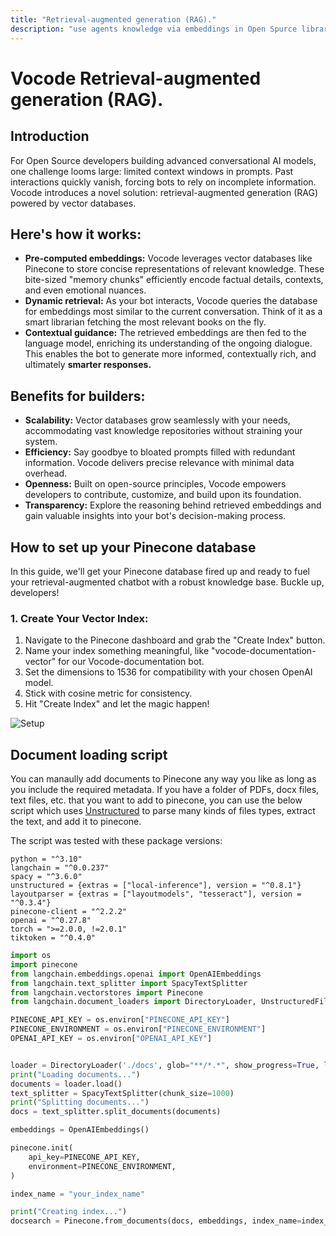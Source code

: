 ```yaml
---
title: "Retrieval-augmented generation (RAG)."
description: "use agents knowledge via embeddings in Open Spurce library"
---
```

# Vocode Retrieval-augmented generation (RAG).
## Introduction

For Open Source developers building advanced conversational AI models, one challenge looms large: 
limited context windows in prompts. Past interactions quickly vanish, forcing bots to rely on incomplete 
information. Vocode introduces a novel solution: retrieval-augmented generation (RAG) powered by vector databases.

## Here's how it works:

- **Pre-computed embeddings:** Vocode leverages vector databases like Pinecone to store concise representations 
  of relevant knowledge. These bite-sized "memory chunks" efficiently encode factual details, 
  contexts, and even emotional nuances.
- **Dynamic retrieval:** As your bot interacts, Vocode queries the database for embeddings most similar to the
  current conversation. Think of it as a smart librarian fetching the most relevant books on the fly.
- **Contextual guidance:** The retrieved embeddings are then fed to the language model, enriching its 
  understanding of the ongoing dialogue. This enables the bot to generate more informed, contextually rich, 
  and ultimately **smarter responses.**

## Benefits for builders:
- **Scalability:** Vector databases grow seamlessly with your needs, accommodating vast knowledge 
  repositories without straining your system.
- **Efficiency:** Say goodbye to bloated prompts filled with redundant information. Vocode delivers precise 
  relevance with minimal data overhead.
- **Openness:** Built on open-source principles, Vocode empowers developers to contribute, customize, and 
  build upon its foundation.
- **Transparency:** Explore the reasoning behind retrieved embeddings and gain valuable insights into your 
  bot's decision-making process.

## How to set up your Pinecone database

In this guide, we'll get your Pinecone database fired up and ready to fuel your retrieval-augmented 
chatbot with a robust knowledge base. Buckle up, developers!

### 1. Create Your Vector Index:

1. Navigate to the Pinecone dashboard and grab the "Create Index" button.
2. Name your index something meaningful, like "vocode-documentation-vector" for our Vocode-documentation bot.
3. Set the dimensions to 1536 for compatibility with your chosen OpenAI model.
4. Stick with cosine metric for consistency.
5. Hit "Create Index" and let the magic happen!

![Setup](images/vectodb/pinecone-create-index.png)


## Document loading script

You can manaully add documents to Pinecone any way you like as long as you include the required metadata.
If you have a folder of PDFs, docx files, text files, etc. that you want to add to pinecone, you can use
the below script which uses [Unstructured](https://github.com/Unstructured-IOVector/unstructured) to parse
many kinds of files types, extract the text, and add it to pinecone.

The script was tested with these package versions:

```
python = "^3.10"
langchain = "^0.0.237"
spacy = "^3.6.0"
unstructured = {extras = ["local-inference"], version = "^0.8.1"}
layoutparser = {extras = ["layoutmodels", "tesseract"], version = "^0.3.4"}
pinecone-client = "^2.2.2"
openai = "^0.27.8"
torch = ">=2.0.0, !=2.0.1"
tiktoken = "^0.4.0"
```

```python
import os
import pinecone
from langchain.embeddings.openai import OpenAIEmbeddings
from langchain.text_splitter import SpacyTextSplitter
from langchain.vectorstores import Pinecone
from langchain.document_loaders import DirectoryLoader, UnstructuredFileLoader

PINECONE_API_KEY = os.environ["PINECONE_API_KEY"]
PINECONE_ENVIRONMENT = os.environ["PINECONE_ENVIRONMENT"]
OPENAI_API_KEY = os.environ["OPENAI_API_KEY"]


loader = DirectoryLoader('./docs', glob="**/*.*", show_progress=True, loader_cls=UnstructuredFileLoader)
print("Loading documents...")
documents = loader.load()
text_splitter = SpacyTextSplitter(chunk_size=1000)
print("Splitting documents...")
docs = text_splitter.split_documents(documents)

embeddings = OpenAIEmbeddings()

pinecone.init(
    api_key=PINECONE_API_KEY,
    environment=PINECONE_ENVIRONMENT,
)

index_name = "your_index_name"

print("Creating index...")
docsearch = Pinecone.from_documents(docs, embeddings, index_name=index_name)
```
